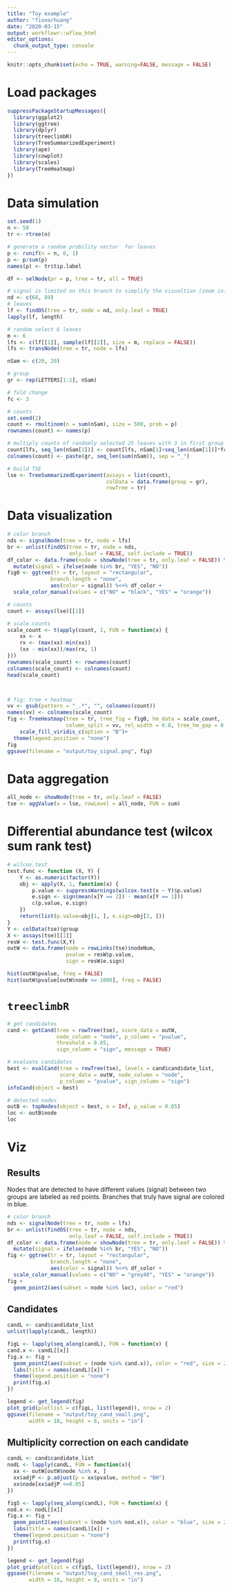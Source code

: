 ```yaml
---
title: "Toy example"
author: "fionarhuang"
date: "2020-03-15"
output: workflowr::wflow_html
editor_options:
  chunk_output_type: console
---
```


```r
knitr::opts_chunk$set(echo = TRUE, warning=FALSE, message = FALSE)
```

# Load packages


```r
suppressPackageStartupMessages({
  library(ggplot2)
  library(ggtree)
  library(dplyr)
  library(treeclimbR)  
  library(TreeSummarizedExperiment)
  library(ape)
  library(cowplot)
  library(scales)
  library(TreeHeatmap)
})
```


# Data simulation
```r
set.seed(1)
n <- 50
tr <- rtree(n)

# generate a random probility vector  for leaves
p <- runif(n = n, 0, 1)
p <- p/sum(p)
names(p) <- tr$tip.label
```

```r
df <- selNode(pr = p, tree = tr, all = TRUE)

# signal is limited on this branch to simplify the visualtion (zoom in)
nd <- c(68, 89)
# leaves
lf <- findOS(tree = tr, node = nd, only.leaf = TRUE)
lapply(lf, length)

# random select 6 leaves 
m <- 6
lfs <- c(lf[[1]], sample(lf[[2]], size = m, replace = FALSE))
lfs <- transNode(tree = tr, node = lfs)
```


```r
nSam <- c(20, 20)

# group
gr <- rep(LETTERS[1:2], nSam)

# fold change
fc <- 3

# counts
set.seed(2)
count <- rmultinom(n = sum(nSam), size = 500, prob = p)
rownames(count) <- names(p)

# multiply counts of randomly selected 25 leaves with 3 in first group
count[lfs, seq_len(nSam[1])] <- count[lfs, nSam[1]+seq_len(nSam[1])]*fc
colnames(count) <- paste(gr, seq_len(sum(nSam)), sep = "_")

# build TSE
lse <- TreeSummarizedExperiment(assays = list(count),
                                colData = data.frame(group = gr),
                                rowTree = tr)


```

# Data visualization


```r

# color branch
nds <- signalNode(tree = tr, node = lfs)
br <- unlist(findOS(tree = tr, node = nds,
                    only.leaf = FALSE, self.include = TRUE))
df_color <- data.frame(node = showNode(tree = tr, only.leaf = FALSE)) %>%
  mutate(signal = ifelse(node %in% br, "YES", "NO"))
fig0 <- ggtree(tr = tr, layout = "rectangular", 
              branch.length = "none", 
              aes(color = signal)) %<+% df_color +
  scale_color_manual(values = c("NO" = "black", "YES" = "orange"))

# counts
count <- assays(lse)[[1]]

# scale counts
scale_count <- t(apply(count, 1, FUN = function(x) {
    xx <- x
    rx <- (max(xx)-min(xx))
    (xx - min(xx))/max(rx, 1)
}))
rownames(scale_count) <- rownames(count)
colnames(scale_count) <- colnames(count)
head(scale_count)



# fig: tree + heatmap
vv <- gsub(pattern = "_.*", "", colnames(count))
names(vv) <- colnames(scale_count)
fig <- TreeHeatmap(tree = tr, tree_fig = fig0, hm_data = scale_count,
                   column_split = vv, rel_width = 0.8, tree_hm_gap = 0.3) +
    scale_fill_viridis_c(option = "B")+
  theme(legend.position = "none")
fig
ggsave(filename = "output/toy_signal.png", fig)
```


# Data aggregation

```r
all_node <- showNode(tree = tr, only.leaf = FALSE)
tse <- aggValue(x = lse, rowLevel = all_node, FUN = sum)
```


# Differential abundance test (wilcox sum rank test)
```r
# wilcox.test
test.func <- function (X, Y) {  
    Y <- as.numeric(factor(Y))
    obj <- apply(X, 1, function(x) {                
        p.value <- suppressWarnings(wilcox.test(x ~ Y)$p.value)
        e.sign <- sign(mean(x[Y == 2]) - mean(x[Y == 1]))
        c(p.value, e.sign)          
    })
    return(list(p.value=obj[1, ], e.sign=obj[2, ])) 
}
Y <- colData(tse)$group
X <- assays(tse)[[1]]
resW <- test.func(X,Y)
outW <- data.frame(node = rowLinks(tse)$nodeNum,
                   pvalue = resW$p.value,
                   sign = resW$e.sign)

hist(outW$pvalue, freq = FALSE)
hist(outW$pvalue[outW$node <= 1000], freq = FALSE)
```

# `treeclimbR`
```r
# get candidates
cand <- getCand(tree = rowTree(tse), score_data = outW, 
                node_column = "node", p_column = "pvalue",
                threshold = 0.05,
                sign_column = "sign", message = TRUE)


```


```r
# evaluate candidates
best <- evalCand(tree = rowTree(tse), levels = cand$candidate_list, 
                 score_data = outW, node_column = "node",
                 p_column = "pvalue", sign_column = "sign")
infoCand(object = best)

# detected nodes
outB <- topNodes(object = best, n = Inf, p_value = 0.05)
loc <- outB$node
loc
```

# Viz

## Results

Nodes that are detected to have different values (signal) between two groups are labeled as red points. Branches that truly have signal are colored in blue.

```r
# color branch
nds <- signalNode(tree = tr, node = lfs)
br <- unlist(findOS(tree = tr, node = nds,
                    only.leaf = FALSE, self.include = TRUE))
df_color <- data.frame(node = showNode(tree = tr, only.leaf = FALSE)) %>%
  mutate(signal = ifelse(node %in% br, "YES", "NO"))
fig <- ggtree(tr = tr, layout = "rectangular", 
              branch.length = "none", 
              aes(color = signal)) %<+% df_color +
  scale_color_manual(values = c("NO" = "grey40", "YES" = "orange"))
fig +
  geom_point2(aes(subset = node %in% loc), color = "red")
```


## Candidates
```r
candL <- cand$candidate_list
unlist(lapply(candL, length))

figL <- lapply(seq_along(candL), FUN = function(x) {
cand.x <- candL[[x]]
fig.x <- fig +
  geom_point2(aes(subset = (node %in% cand.x)), color = "red", size = 2) +
  labs(title = names(candL)[x]) +
  theme(legend.position = "none")
  print(fig.x)
})

```


```r
legend <- get_legend(fig)
plot_grid(plotlist = c(figL, list(legend)), nrow = 2)
ggsave(filename = "output/toy_cand_small.png", 
       width = 18, height = 8, units = "in")
```


## Multiplicity correction on each candidate
```r
candL <- cand$candidate_list
nodL <- lapply(candL, FUN = function(x){
  xx <- outW[outW$node %in% x, ]
  xx$adjP <- p.adjust(p = xx$pvalue, method = "BH")
  xx$node[xx$adjP <=0.05]
})

figS <- lapply(seq_along(candL), FUN = function(x) {
nod.x <- nodL[[x]]
fig.x <- fig +
  geom_point2(aes(subset = (node %in% nod.x)), color = "blue", size = 2) +
  labs(title = names(candL)[x]) +
  theme(legend.position = "none")
  print(fig.x)
})

```


```r
legend <- get_legend(fig)
plot_grid(plotlist = c(figS, list(legend)), nrow = 2)
ggsave(filename = "output/toy_cand_small_res.png", 
       width = 18, height = 8, units = "in")
```


